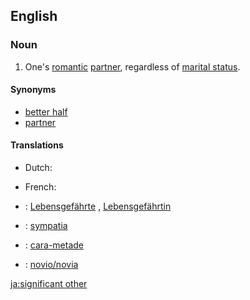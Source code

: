 ==English==

===Noun===
{{en-noun|sg=[[significant]] [[other]]}}

# {{informal}} One's [[romantic]] [[partner]], regardless of [[marital status]].

====Synonyms====
* [[better half]]
* [[partner]]

====Translations====
{{trans-top|Romantic partner, regardless of marital status}}
* Dutch: {{t|nl|wederhelft|m|f}}
{{trans-mid}}
*French: {{t+|fr|moitié}} {{f}} {{qualifier|literary}}
{{trans-bottom}}

{{checktrans-top}}
*{{ttbc|German}}: [[Lebensgefährte]] {{m}}, [[Lebensgefährtin]] {{f}}
*{{ttbc|Polish}}: [[sympatia]] {{f}}
{{checktrans-mid}}
*{{ttbc|Portuguese}}: [[cara-metade]] {{f}}
*{{ttbc|Spanish}}: [[novio/novia]] {{f}}
{{checktrans-bottom}}

[[ja:significant other]]